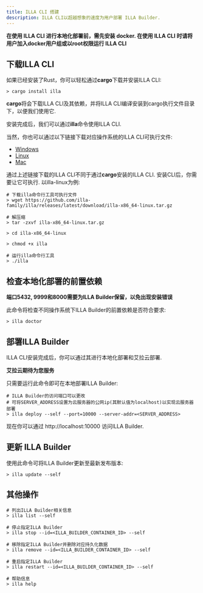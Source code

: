 ```yaml
---
title: ILLA CLI 搭建
description: ILLA CLI以超越想象的速度为用户部署 ILLA Builder.
---
```


**在使用 ILLA CLI 进行本地化部署前，需先安装 docker. 在使用 ILLA CLI 时请将用户加入docker用户组或以root权限运行 ILLA CLI**

## 下载ILLA CLI
如果已经安装了Rust，你可以轻松通过**cargo**下载并安装ILLA CLI: 
``` 
> cargo install illa
```
**cargo**将会下载ILLA CLI及其依赖，并将ILLA CLI编译安装到cargo执行文件目录下，以便我们使用它.

安装完成后，我们可以通过**illa**命令使用ILLA CLI.

当然，你也可以通过以下链接下载对应操作系统的ILLA CLI可执行文件:

* [Windows](https://github.com/illa-family/illa/releases/latest/download/illa-x86_64-win.zip)
* [Linux](https://github.com/illa-family/illa/releases/latest/download/illa-x86_64-linux.tar.gz)
* [Mac](https://github.com/illa-family/illa/releases/latest/download/illa-x86_64-macos.tar.gz)

通过上述链接下载的ILLA CLI不同于通过**cargo**安装的ILLA CLI. 安装CLI后，你需要让它可执行. 以illa-linux为例:

```
# 下载illa命令行工具可执行文件
> wget https://github.com/illa-family/illa/releases/latest/download/illa-x86_64-linux.tar.gz

# 解压缩
> tar -zxvf illa-x86_64-linux.tar.gz

> cd illa-x86_64-linux

> chmod +x illa

# 运行illa命令行工具
> ./illa

```

## 检查本地化部署的前置依赖

**端口5432, 9999和8000需要为ILLA Builder保留，以免出现安装错误**

此命令将检查不同操作系统下ILLA Builder的前置依赖是否符合要求:
```
> illa doctor
```

## 部署ILLA Builder
ILLA CLI安装完成后，你可以通过其进行本地化部署和艾拉云部署.

**艾拉云期待为您服务**

只需要运行此命令即可在本地部署ILLA Builder: 

```
# ILLA Builder的访问端口可以更改
# 可将SERVER_ADDRESS设置为云服务器的公网ip(其默认值为localhost)以实现云服务器部署
> illa deploy --self --port=10000 --server-addr=<SERVER_ADDRESS>
```
现在你可以通过 http://localhost:10000 访问ILLA Builder.

## 更新 ILLA Builder
使用此命令可将ILLA Builder更新至最新发布版本:
```
> illa update --self
```

## 其他操作
```
# 列出ILLA Builder相关信息
> illa list --self

# 停止指定ILLA Builder
> illa stop --id=<ILLA_BUILDER_CONTAINER_ID> --self

# 移除指定ILLA Builder并删除对应持久化数据
> illa remove --id=<ILLA_BUILDER_CONTAINER_ID> --self

# 重启指定ILLA Builder
> illa restart --id=<ILLA_BUILDER_CONTAINER_ID> --self

# 帮助信息
> illa help
```

